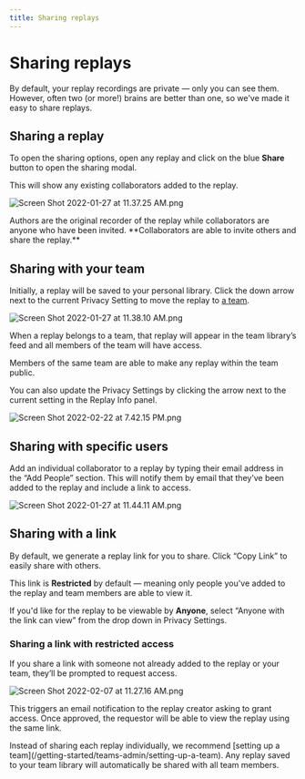 ```yaml
---
title: Sharing replays
---
```


# Sharing replays

By default, your replay recordings are private — only you can see them. However, often two (or more!) brains are better than one, so we've made it easy to share replays.

## Sharing a replay

To open the sharing options, open any replay and click on the blue **Share** button to open the sharing modal.

This will show any existing collaborators added to the replay.

![Screen Shot 2022-01-27 at 11.37.25 AM.png](/images/Screen_Shot_2022-01-27_at_11.37.25_AM_yvwec.png)

<Callout type="info" emoji="💡">
Authors are the original recorder of the replay while collaborators are anyone who have been invited. **Collaborators are able to invite others and share the replay.**

</Callout>

## Sharing with your team

Initially, a replay will be saved to your personal library. Click the down arrow next to the current Privacy Setting to move the replay to [a team](/getting-started/teams-admin/setting-up-a-team).

![Screen Shot 2022-01-27 at 11.38.10 AM.png](/images/Screen_Shot_2022-01-27_at_11.38.10_AM_iyozv.png)

When a replay belongs to a team, that replay will appear in the team library’s feed and all members of the team will have access.

<Callout type="info" emoji="💡">
Members of the same team are able to make any replay within the team public.
</Callout>

You can also update the Privacy Settings by clicking the arrow next to the current setting in the Replay Info panel.

![Screen Shot 2022-02-22 at 7.42.15 PM.png](/images/Screen_Shot_2022-02-22_at_7.42.15_PM_gpmsu.png)

## Sharing with specific users

Add an individual collaborator to a replay by typing their email address in the “Add People” section. This will notify them by email that they’ve been added to the replay and include a link to access.

![Screen Shot 2022-01-27 at 11.44.11 AM.png](/images/Screen_Shot_2022-01-27_at_11.44.11_AM_hatgi.png)

## Sharing with a link

By default, we generate a replay link for you to share. Click “Copy Link” to easily share with others.

This link is **Restricted** by default — meaning only people you've added to the replay and team members are able to view it. 

If you'd like for the replay to be viewable by **Anyone**, select “Anyone with the link can view” from the drop down in Privacy Settings.

### Sharing a link with restricted access

If you share a link with someone not already added to the replay or your team, they’ll be prompted to request access. 

![Screen Shot 2022-02-07 at 11.27.16 AM.png](/images/Screen_Shot_2022-02-07_at_11.27.16_AM_qwdgl.png)

This triggers an email notification to the replay creator asking to grant access. Once approved, the requestor will be able to view the replay using the same link.

<Callout type="info" emoji="👉">
Instead of sharing each replay individually, we recommend [setting up a team](/getting-started/teams-admin/setting-up-a-team). Any replay saved to your team library will automatically be shared with all team members.

</Callout>